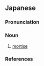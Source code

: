 ==Japanese==
{{ja-kanjitab|ほぞ|あな|yomi=k}}

===Pronunciation===
{{ja-pron|yomi=k|ほぞあな|acc=0|acc_ref=DJR}}

===Noun===
{{ja-noun|ほぞあな}}

# {{lb|ja|woodworking|sort=ほぞあな}} [[mortise]]

===References===
<references/>